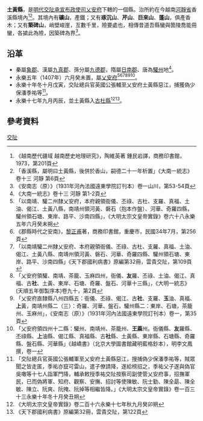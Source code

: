 '''土黃縣'''，是[[明代|明代]][[交阯承宣布政使司|交阯承宣布政使司]][[乂安府|乂安府]]下轄的一個縣。治所約在今越南[[河靜省|河靜省]]香溪縣境內<ref>《越南歷代疆域 越南歷史地理研究》，陶維英著 鍾民岩譯，商務印書館，1973，第201頁</ref><ref>「香溪縣，屬明曰土黃縣，後併於香山，嗣德二十一年析置」《大南一統志》卷十三 河靜 第6頁</ref>。其境內有'''礦山'''，產鐵；又有'''琢沉山'''、'''芹山'''、'''巨來山'''、'''蓬山'''，俱產香木；又有'''築碑山'''，峭壁峻崖，亙數千里，險要處也，相傳昔道吾縣蠻與箇陵喬能冊蠻，各㨿此為險，因築碑為界<ref>《安南志（原）》（1931年河內法國遠東學院訂刊本）卷一山川，第53-54頁</ref>。
== 沿革 ==
* 秦屬[[象郡|象郡]]、漢屬[[九真郡|九真郡]]、孫分屬[[九德郡|九德郡]]，隋屬[[日南郡|日南郡]]、唐為[[驩州|驩州]]地<ref>《大南一統志》卷十三 河靜 第1-2頁</ref>。
* 永樂五年（1407年）六月癸未置，屬[[乂安府|乂安府]]<ref>「以南靖、驩二州隸乂安府，本府親領衙儀、丕祿、古杜、支羅、真福、土油、偈江、土黃八縣，南靖州領河黃、磐石（抱本作盤）、河華、奇羅四縣，驩州領石塘、東岸、路平、沙南四縣」，《大明太宗文皇帝實錄》卷六十八永樂五年六月癸未朔</ref><ref>《郡縣時代之安南》，[[黎正甫|黎正甫]]著，商務印書館，重慶市，民國34年7月，第256頁</ref><ref>「以南靖驩二州隸乂安府、本府親領衙儀、丕祿、古杜、支羅、真福、土油、偈江、土黃八縣、南靖州領河黃、磐石、河華、奇羅四縣、驩州領石塘、東岸、路平、沙南四縣」《天下郡國利病書》原編第32冊，雲貴交阯，第109頁</ref><ref>「乂安府領驩、南靖、茶籠、玉麻四州，衙儀、'''友'''羅、丕祿、土油、偈江、真福、古'''社'''、土黃、東岸、石塘、奇羅、盤石、河華十三縣」，《大明一統志》(天順五年御製序本)卷九十，第2頁</ref><ref>「乂安府直隸縣八州四縣五：衙儀、丕祿、偈江、古'''社'''、支羅、'''玉'''油、真福、'''上'''黃，南靖州縣二（三）：奇羅、河華、盤石，驩州縣二：東岸、石塘，茶籠州、玉麻州」，《安南志（原）》（1931年河內法國遠東學院訂刊本）卷一，第35頁</ref><ref>「乂安府領四州十二縣：驩州、南靖州、茶籠州、'''王蔴'''州。衙儀縣、'''友'''羅縣、丕祿縣、'''上'''油縣、偈江縣、真福縣、古'''社'''縣、土黃縣、東岸縣、石塘縣、奇羅縣、盤石縣、河華縣」《越嶠書》（北京大學圖書館藏明藍格鈔本），明李文鳳撰，卷一</ref>。
* 永樂十年冬十月戊寅，交阯總兵官英國公張輔至乂安府土黃縣惡江，捕獲偽少保潘季祐等<ref>「交阯總兵官英國公張輔軍至乂安府土黃縣惡江，搜捕偽少保潘季祐等，賊眾聞之皆走匿，季祐亦竄可雷山，遣子僚請降，遂給榜招之，季祐父子遂與偽官吳噉等十七人詣軍門降，輔承敕授季祐交阯按察司副使管乂安府事，招撫軍民，已而偽將軍、知府、觀察、安撫、招討等使陳敏、阮士勤、陳全勗、陳全敏、陳立、阮爽、阮掩、阮掉等相繼皆降。」《大明太宗文皇帝實錄》卷一百三十三永樂十年冬十月癸丑朔</ref>。
* 永樂十七年九月丙辰，並土黃縣入[[古杜縣|古杜縣]]<ref>《大明太宗文皇帝實錄》卷二百十六永樂十七年秋九月癸卯朔</ref><ref>《天下郡國利病書》原編第32冊，雲貴交阯，第122頁</ref>。

== 參考資料 ==
{{reflist}}
{{交阯承宣布政使司行政區劃}}
[[Category:明朝縣份|交阯]]